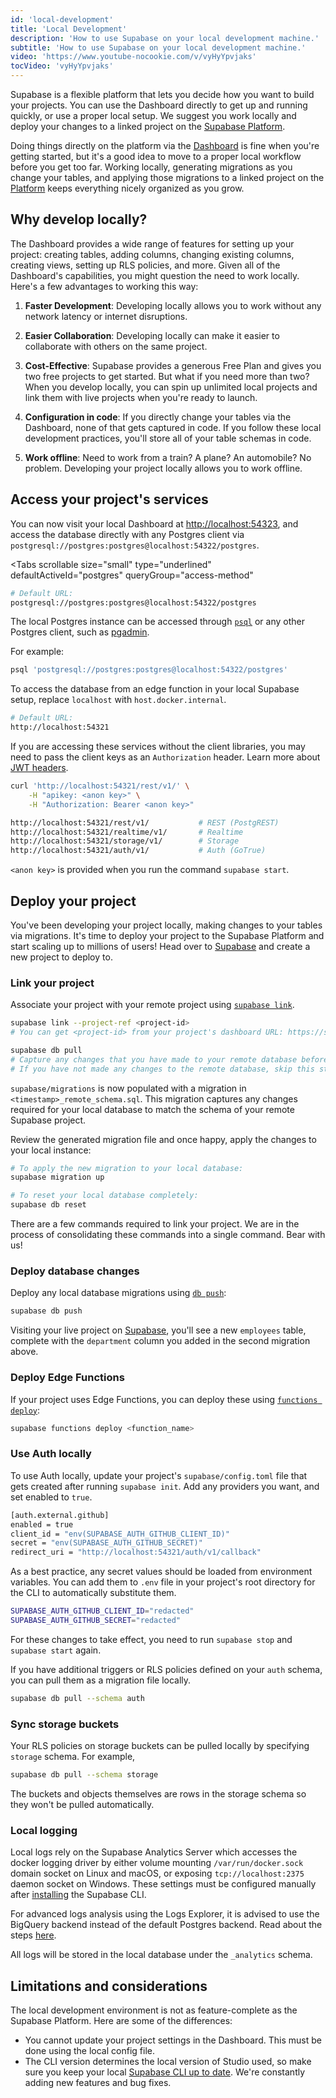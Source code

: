```yaml
---
id: 'local-development'
title: 'Local Development'
description: 'How to use Supabase on your local development machine.'
subtitle: 'How to use Supabase on your local development machine.'
video: 'https://www.youtube-nocookie.com/v/vyHyYpvjaks'
tocVideo: 'vyHyYpvjaks'
---
```


Supabase is a flexible platform that lets you decide how you want to build your projects. You can use the Dashboard directly to get up and running quickly, or use a proper local setup. We suggest you work locally and deploy your changes to a linked project on the [Supabase Platform](https://app.supabase.io/).

Doing things directly on the platform via the [Dashboard](https://app.supabase.io/) is fine when you're getting started, but it's a good idea to move to a proper local workflow before you get too far. Working locally, generating migrations as you change your tables, and applying those migrations to a linked project on the [Platform](https://app.supabase.io/) keeps everything nicely organized as you grow.

## Why develop locally?

The Dashboard provides a wide range of features for setting up your project: creating tables, adding columns, changing existing columns, creating views, setting up RLS policies, and more. Given all of the Dashboard's capabilities, you might question the need to work locally. Here's a few advantages to working this way:

1. **Faster Development**: Developing locally allows you to work without any network latency or internet disruptions.

2. **Easier Collaboration**: Developing locally can make it easier to collaborate with others on the same project.

3. **Cost-Effective**: Supabase provides a generous Free Plan and gives you two free projects to get started. But what if you need more than two? When you develop locally, you can spin up unlimited local projects and link them with live projects when you're ready to launch.

4. **Configuration in code**: If you directly change your tables via the Dashboard, none of that gets captured in code. If you follow these local development practices, you'll store all of your table schemas in code.

5. **Work offline**: Need to work from a train? A plane? An automobile? No problem. Developing your project locally allows you to work offline.

## Access your project's services

You can now visit your local Dashboard at [http://localhost:54323](http://localhost:54323), and access the database directly with any Postgres client via `postgresql://postgres:postgres@localhost:54322/postgres`.

<Tabs
  scrollable
  size="small"
  type="underlined"
  defaultActiveId="postgres"
  queryGroup="access-method"
>
<TabPanel id="postgres" label="Postgres">

```sh
# Default URL:
postgresql://postgres:postgres@localhost:54322/postgres
```

The local Postgres instance can be accessed through [`psql`](https://www.postgresql.org/docs/current/app-psql.html)
or any other Postgres client, such as [pgadmin](https://www.pgadmin.org/).

For example:

```bash
psql 'postgresql://postgres:postgres@localhost:54322/postgres'
```

<Admonition type="note">

To access the database from an edge function in your local Supabase setup, replace `localhost` with `host.docker.internal`.

</Admonition>

</TabPanel>
<TabPanel id="kong" label="API Gateway">

```sh
# Default URL:
http://localhost:54321
```

If you are accessing these services without the client libraries, you may need to pass the client keys as an `Authorization` header.
Learn more about [JWT headers](/docs/learn/auth-deep-dive/auth-deep-dive-jwts).

```sh
curl 'http://localhost:54321/rest/v1/' \
    -H "apikey: <anon key>" \
    -H "Authorization: Bearer <anon key>"

http://localhost:54321/rest/v1/           # REST (PostgREST)
http://localhost:54321/realtime/v1/       # Realtime
http://localhost:54321/storage/v1/        # Storage
http://localhost:54321/auth/v1/           # Auth (GoTrue)
```

<Admonition type="note">

`<anon key>` is provided when you run the command `supabase start`.

</Admonition>

</TabPanel>
</Tabs>

## Deploy your project

You've been developing your project locally, making changes to your tables via migrations. It's time to deploy your project to the Supabase Platform and start scaling up to millions of users! Head over to [Supabase](https://supabase.com/dashboard) and create a new project to deploy to.

### Link your project

Associate your project with your remote project using [`supabase link`](/docs/reference/cli/usage#supabase-link).

```bash
supabase link --project-ref <project-id>
# You can get <project-id> from your project's dashboard URL: https://supabase.com/dashboard/project/<project-id>

supabase db pull
# Capture any changes that you have made to your remote database before you went through the steps above
# If you have not made any changes to the remote database, skip this step
```

`supabase/migrations` is now populated with a migration in `<timestamp>_remote_schema.sql`.
This migration captures any changes required for your local database to match the schema of your remote Supabase project.

Review the generated migration file and once happy, apply the changes to your local instance:

```bash
# To apply the new migration to your local database:
supabase migration up

# To reset your local database completely:
supabase db reset
```

<Admonition type="note">

There are a few commands required to link your project. We are in the process of consolidating these commands into a single command. Bear with us!

</Admonition>

### Deploy database changes

Deploy any local database migrations using [`db push`](/docs/reference/cli/usage#supabase-db-push):

```sh
supabase db push
```

Visiting your live project on [Supabase](https://supabase.com/dashboard), you'll see a new `employees` table, complete with the `department` column you added in the second migration above.

### Deploy Edge Functions

If your project uses Edge Functions, you can deploy these using [`functions deploy`](/docs/reference/cli/usage#supabase-functions-deploy):

```sh
supabase functions deploy <function_name>
```

### Use Auth locally

To use Auth locally, update your project's `supabase/config.toml` file that gets created after running `supabase init`. Add any providers you want, and set enabled to `true`.

```bash supabase/config.toml
[auth.external.github]
enabled = true
client_id = "env(SUPABASE_AUTH_GITHUB_CLIENT_ID)"
secret = "env(SUPABASE_AUTH_GITHUB_SECRET)"
redirect_uri = "http://localhost:54321/auth/v1/callback"
```

As a best practice, any secret values should be loaded from environment variables. You can add them to `.env` file in your project's root directory for the CLI to automatically substitute them.

```bash .env
SUPABASE_AUTH_GITHUB_CLIENT_ID="redacted"
SUPABASE_AUTH_GITHUB_SECRET="redacted"
```

For these changes to take effect, you need to run `supabase stop` and `supabase start` again.

If you have additional triggers or RLS policies defined on your `auth` schema, you can pull them as a migration file locally.

```bash
supabase db pull --schema auth
```

### Sync storage buckets

Your RLS policies on storage buckets can be pulled locally by specifying `storage` schema. For example,

```bash
supabase db pull --schema storage
```

The buckets and objects themselves are rows in the storage schema so they won't be pulled automatically.

### Local logging

Local logs rely on the Supabase Analytics Server which accesses the docker logging driver by either volume mounting `/var/run/docker.sock` domain socket on Linux and macOS, or exposing `tcp://localhost:2375` daemon socket on Windows. These settings must be configured manually after [installing](/docs/guides/cli/getting-started#installing-the-supabase-cli) the Supabase CLI.

<Admonition type="note">

For advanced logs analysis using the Logs Explorer, it is advised to use the BigQuery backend instead of the default Postgres backend. Read about the steps [here](/docs/reference/self-hosting-analytics/introduction#bigquery).

</Admonition>

All logs will be stored in the local database under the `_analytics` schema.

## Limitations and considerations

The local development environment is not as feature-complete as the Supabase Platform. Here are some of the differences:

- You cannot update your project settings in the Dashboard. This must be done using the local config file.
- The CLI version determines the local version of Studio used, so make sure you keep your local [Supabase CLI up to date](https://github.com/supabase/cli#getting-started). We're constantly adding new features and bug fixes.
